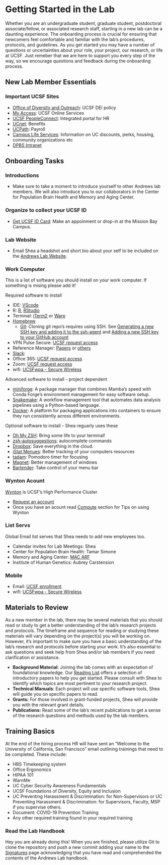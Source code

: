 # Getting Started in the Lab {.unnumbered}
Whether you are an undergraduate student, graduate student, postdoctoral associate/fellow, or associated research staff, starting in a new lab can be a daunting experience. The onboarding process is crucial for ensuring that newcomers feel comfortable and familiar with the lab's procedures, protocols, and guidelines. As you get started you may have a number of questions or uncertainties about your role, your project, our research, or life at UCSF. Just remeber that we are here to support you every step of the way, so we encourage questions and feedback during the onboarding process.

## New Lab Member Essentials

### Important UCSF Sites 
- [Office of Diversity and Outreach](https://diversity.ucsf.edu/): UCSF DEI policy
- [My Access](https://myaccess.ucsf.edu/): UCSF Online Services 
- [UCSF PeopleConnect](http://peopleconnect.ucsf.edu/): Integrated portal for HR
- [UCnet](https://ucnet.universityofcalifornia.edu/index.html): Benefits
- [UCPath](https://ucpath.ucsf.edu/): Payroll 
- [Campus Life Services](https://campuslifeserviceshome.ucsf.edu/): Information on UC discounts, perks, housing, community organizations etc
- [DPBS Intranet](https://psychintranet.ucsf.edu/LPPH)

## Onboarding Tasks

### Introductions 
- Make sure to take a moment to introduce yourself to other Andrews lab members. We will also introduce you to our collaborators in the Center for Population Brain Health and Memory and Aging Center. 

### Organize to collect your UCSF ID
- [Get UCSF ID Card](https://police.ucsf.edu/get-ucsf-id-card): Make an appoinment or drop-in at the Mission Bay Campus. 

### Lab Website 
- Email Shea a headshot and short bio about your self to be included on the [Andrews Lab Website](https://andrewslab.ucsf.edu/people-0).

### Work Computer
This is a list of software you should install on your work computer. If something is mising please add it! 

Required software to install 

- IDE: [VScode](https://code.visualstudio.com/download)
- R: [R](https://cran.rstudio.com/), [RStudio](https://posit.co/download/rstudio-desktop/)
- Terminal: [iTerm2](https://iterm2.com/downloads.html) or [Warp](https://www.warp.dev/) 
- [Homebrew](https://brew.sh/)
    - [Git](https://git-scm.com/download/mac): Cloning git repo's requires using SSH. See [Generating a new SSH key and adding it to the ssh-agent](https://docs.github.com/en/authentication/connecting-to-github-with-ssh/generating-a-new-ssh-key-and-adding-it-to-the-ssh-agent) and [Adding a new SSH key to your GitHub account](https://docs.github.com/en/authentication/connecting-to-github-with-ssh/adding-a-new-ssh-key-to-your-github-account)
- VPN Pulse Secure: [UCSF request access](https://it.ucsf.edu/how-to/vpn-pulse-secure-install)
- Reference Manager: [Papers](https://www.papersapp.com/) or [others](https://guides.ucsf.edu/referencemanagers/home)
- [Slack](https://apps.apple.com/us/app/slack-for-desktop/id803453959?mt=12): 
- Office 365: [UCSF request access](https://it.ucsf.edu/service/office-365)
- Zoom: [UCSF request access](https://it.ucsf.edu/service/zoom-web-conferencing)
- wifi: [UCSFwpa - Secure Wireless](https://it.ucsf.edu/service/ucsfwpa-secure-wireless)

Advanced software to install - project dependent

- [miniforge](https://github.com/conda-forge/miniforge): A package manager that combines Mamba's speed with Conda Forge's environment management for easy software setup.
- [Snakemake](https://snakemake.readthedocs.io/en/stable/getting_started/installation.html): A workflow management tool that automates data analysis pipelines using a Python-based language.
- [Docker](https://www.docker.com/products/docker-desktop): A platform for packaging applications into containers to ensure they run consistently across different environments.

Optional software to install - Shea reguarly uses these

- [Oh My ZSH](https://ohmyz.sh/): Bring some life to your terminal! 
- [zsh-autosuggestions](https://github.com/zsh-users/zsh-autosuggestions/): autocomplete commands
- [Dropbox](https://www.dropbox.com/downloading): Save everything in the cloud.  
- [iStat Menues](https://apps.apple.com/us/app/istat-menus/id1319778037?mt=12): Better tracking of your computers resources
- [tadam](https://apps.apple.com/us/app/tadam-stay-focused-at-work/id531349534?mt=12): Pomodoro timer for focusing
- [Magnet](https://apps.apple.com/us/app/magnet/id441258766?mt=12): Better management of windows
- [Bartender](https://www.macbartender.com/): Take control of your menu bar

### Wynton Acount 
[Wynton](https://wynton.ucsf.edu/hpc/index.html) is UCSF's High Performance Cluster

- [Request an account](https://wynton.ucsf.edu/hpc/about/join.html)
- Once you have an acount read [Compute](compute.qmd) section for Tips on using Wynton

### List Servs 
Global Email list serves that Shea needs to add new employees too. 

- Calendar invites for Lab Meetings: Shea
- Center for Population Brain Health: Tamar Simone
- Memory and Aging Center: [MAC ARF](https://wiki.library.ucsf.edu/display/MACipedia/ARFs)
- Institute of Human Genetics: Aubrey Carstension

### Mobile
- Email: [UCSF enrollment](https://it.ucsf.edu/how-to/email-mobile#:~:text=To%20access%20access%20your%20UCSF,the%20Android%20OS%20on%20devices.)
- wifi: [UCSFwpa - Secure Wireless](https://it.ucsf.edu/service/ucsfwpa-secure-wireless)

## Materials to Review 
As a new member in the lab, there may be several materials that you should read or study to get a better understanding of the lab's research projects and protocols. The timeframe and sequence for reading or studying these materials will vary depending on the project(s) you will be working on. However, it's important to make sure you have a basic understanding of the lab's research and protocols before starting your work. It's also essential to ask questions and seek help from Shea and/or lab members if you need clarification or assistance.

- **Background Material:** Joining the lab comes with an expectation of foundational knowledge. Our [Reading List](https://andrewslabucsf.github.io/Lab-Handbook/scripts/reading_lists.html) offers a selection of introductory papers to help you get started. Please consult with Shea to identify which topics are most pertinent to your research project. 
- **Technical Manuals**: Each project will use specific software tools, Shea will guide you on specific papers to read.
- **Grants:** For those involved in grant-funded projects, Shea will provide you with the relevant grant details. 
- **Publications:** Read some of the lab's recent publications to get a sense of the research questions and methods used by the lab members.

## Training Basics
At the end of the hiring process HR will have sent an "Welcome to the University of California, San Francisco" email outlining trainings that need to be completed. These include: 

- HBS Timekeeping system 
- Office Ergonomics 
- HIPAA 101 
- WarnMe
- UC Cyber Security Awareness Fundamentals
- UCSF Foundations of Diversity, Equity and Inclusion
- UC Preventing Harassment & Discrimination: for Non-Supervisors or UC Preventing Harassment & Discrimination: for Supervisors, Faculty, MSP if you supervise others.
- Document: COVID-19 Prevention Training
- Any other required training found in your required training

### Read the Lab Handbook 
Hey you are already doing this! When you are finished, please utilize Git to clone the repository and push a new commit adding your name to the [Signatures](signatures.qmd) page acknowledging that you have read and comprehended the contents of the Andrews Lab handbook. 

